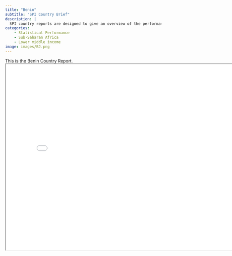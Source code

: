 ```yaml
---
title: "Benin"
subtitle: "SPI Country Brief"
description: |
  SPI country reports are designed to give an overview of the performance of Benin.
categories:
    - Statistical Performance
    - Sub-Saharan Africa
    - Lower middle income
image: images/BJ.png
---
```


This is the Benin Country Report.
<iframe src="charts/Benin_chart.html" width="800" height="600"></iframe>

